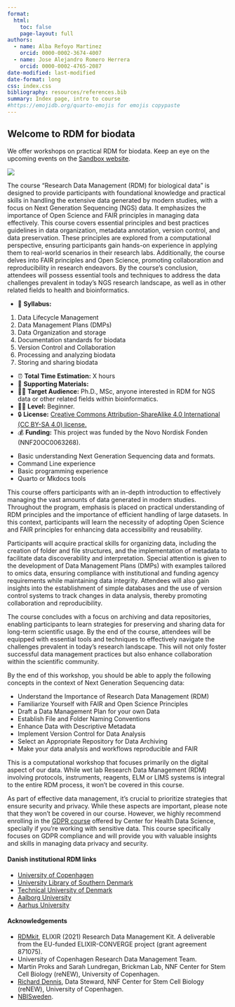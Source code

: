 ```yaml
---
format: 
  html:
    toc: false
    page-layout: full
authors:
  - name: Alba Refoyo Martinez 
    orcid: 0000-0002-3674-4007
  - name: Jose Alejandro Romero Herrera 
    orcid: 0000-0002-4765-2087
date-modified: last-modified
date-format: long
css: index.css
bibliography: resources/references.bib
summary: Index page, intro to course
#https://emojidb.org/quarto-emojis for emojis copypaste
---
```


<!--
# Put above to hide navigation (left), toc (right) or footer (bottom)
# You should hide the navigation if there are no subsections
# You should hide the Table of Contents if there are no important titles
^[®]{.trademark}^ {.mt-1}
-->

::: {.hero-banner}
# Welcome to RDM for biodata
:::


:::{.callout-warning appearance="minimal"}

We offer workshops on practical RDM for biodata. Keep an eye on the upcoming events on the [Sandbox website](https://hds-sandbox.github.io/news.html).

![](develop/images/cookie_combined.png)
:::

The course "Research Data Management (RDM) for biological data" is designed to provide participants with foundational knowledge and practical skills in handling the extensive data generated by modern studies, with a focus on Next Generation Sequencing (NGS) data. It emphasizes the importance of Open Science and FAIR principles in managing data effectively. This course covers essential principles and best practices guidelines in data organization, metadata annotation, version control, and data preservation. These principles are explored from a computational perspective, ensuring participants gain hands-on experience in applying them to real-world scenarios in their research labs. Additionally, the course delves into FAIR principles and Open Science, promoting collaboration and reproducibility in research endeavors. By the course's conclusion, attendees will possess essential tools and techniques to address the data challenges prevalent in today's NGS research landscape, as well as in other related fields to health and bioinformatics.

:::{.callout-note title="Course Overview"}
- 📖 **Syllabus:**

1. Data Lifecycle Management 
2. Data Management Plans (DMPs)
3. Data Organization and storage 
4. Documentation standards for biodata
5. Version Control and Collaboration
6. Processing and analyzing biodata
7. Storing and sharing biodata

- ⏰ **Total Time Estimation:** X hours  
- 📁 **Supporting Materials:**  
- 👨‍💻 **Target Audience:** Ph.D., MSc, anyone interested in RDM for NGS data or other related fields within bioinformatics.
- 👩‍🎓 **Level:** Beginner.
- 🔒 **License:** [Creative Commons Attribution-ShareAlike 4.0 International (CC BY-SA 4.0) license.](https://creativecommons.org/licenses/by-sa/4.0/legalcode)  
- 💰 **Funding:** This project was funded by the Novo Nordisk Fonden (NNF20OC0063268).
:::

<!--     
    1. Research Data Management: definition and importance (1)
    2. NGS data
    3. Data Life Cycle (1)
    4. Open Science and FAIR principles (1)
    5. Data Management planning (2)
    6. Folder and file structures applied to NGS data (3)
    7. Metadata applied to NGS data (4)
    8. Database creation (data and projects) (4)
    9. Version control of your data analysis (5)
    10. Archiving and repositories (7)
--> 

:::{.callout-warning title="Course Requirements"}
- Basic understanding Next Generation Sequencing data and formats.
- Command Line experience
- Basic programming experience
- Quarto or Mkdocs tools
:::

This course offers participants with an in-depth introduction to effectively managing the vast amounts of data generated in modern studies. Throughout the program, emphasis is placed on practical understanding of RDM principles and the importance of efficient handling of large datasets. In this context, participants will learn the necessity of adopting Open Science and FAIR principles for enhancing data accessibility and reusability.

Participants will acquire practical skills for organizing data, including the creation of folder and file structures, and the implementation of metadata to facilitate data discoverability and interpretation. Special attention is given to the development of Data Management Plans (DMPs) with examples tailored to omics data, ensuring compliance with institutional and funding agency requirements while maintaining data integrity. Attendees will also gain insights into the establishment of simple databases and the use of version control systems to track changes in data analysis, thereby promoting collaboration and reproducibility.

The course concludes with a focus on archiving and data repositories, enabling participants to learn strategies for preserving and sharing data for long-term scientific usage. By the end of the course, attendees will be equipped with essential tools and techniques to effectively navigate the challenges prevalent in today's research landscape. This will not only foster successful data management practices but also enhance collaboration within the scientific community.

::: {.callout-tip title="Course Goals"}
By the end of this workshop, you should be able to apply the following concepts in the context of Next Generation Sequencing data:

- Understand the Importance of Research Data Management (RDM)
- Familiarize Yourself with FAIR and Open Science Principles
- Draft a Data Management Plan for your own Data
- Establish File and Folder Naming Conventions
- Enhance Data with Descriptive Metadata
- Implement Version Control for Data Analysis
- Select an Appropriate Repository for Data Archiving
- Make your data analysis and workflows reproducible and FAIR
:::

:::{.callout-warning}
This is a computational workshop that focuses primarily on the digital aspect of our data. While wet lab Research Data Management (RDM) involving protocols, instruments, reagents, ELM or LIMS systems is integral to the entire RDM process, it won't be covered in this course.

As part of effective data management, it's crucial to prioritize strategies that ensure security and privacy. While these aspects are important, please note that they won't be covered in our course. However, we highly recommend enrolling in the [GDPR course](https://heads.ku.dk/course/gdpr_workshop/) offered by Center for Health Data Science, specially if you're working with sensitive data. This course specifically focuses on GDPR compliance and will provide you with valuable insights and skills in managing data privacy and security.

:::

#### Danish institutional RDM links 

- [University of Copenhagen](https://kunet.ku.dk/work-areas/research/data/Pages/default.aspx)
- [University Library of Southern Denmark](https://sdunet.dk/en/research/research-data-management-support)
- [Technical University of Denmark](https://www.bibliotek.dtu.dk/en/publishing/research-data)
- [Aalborg University](https://www.researcher.aau.dk/guides/research-data/data-management)
- [Aarhus University](https://medarbejdere.au.dk/en/research-data-management)

#### Acknowledgements

- [RDMkit](https://rdmkit.elixir-europe.org/index), ELIXIR (2021) Research Data Management Kit. A deliverable from the EU-funded ELIXIR-CONVERGE project (grant agreement 871075).
- University of Copenhagen Research Data Management Team.
- Martin Proks and Sarah Lundregan, Brickman Lab, NNF Center for Stem Cell Biology (reNEW), University of Copenhagen.
- [Richard Dennis](https://data-champions.renew-platforms.dk/), Data Steward, NNF Center for Stem Cell Biology (reNEW), University of Copenhagen.
- [NBISweden](https://uppsala.instructure.com/courses/48087/pages/introduction-to-data-management-practices).

<!-- 
### Feedback form

We would greatly appreciate to know your thoughts about this workshop. Please, follow this [link](https://forms.office.com/e/BZkpzDKL0L) to answer 9 fast questions!
-->
